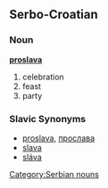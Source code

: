 == Serbo-Croatian ==
=== Noun ===
'''[[proslava]]'''

#celebration
#feast
#party

=== Slavic Synonyms ===
*[[proslava]], [[прослава]]
*[[slava]]
*[[sláva]]

[[Category:Serbian nouns]]